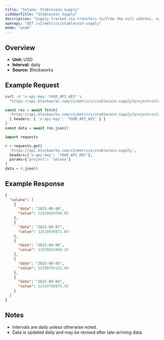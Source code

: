 ```yaml
---
title: "Solana: Stablecoin Supply"
sidebarTitle: "Stablecoin Supply"
description: "Supply tracked via transfers to/from the null address, as well as distinct issuance and redemption events for supported stablecoins. Circulating supply remove supply held in bridges, token treasuries, and known mint/burn addresses."
openapi: "GET /v1/metrics/stablecoin-supply"
mode: "wide"
---
```


## Overview

- **Unit:** USD
- **Interval:** daily
- **Source:** Blockworks

## Example Request

<CodeGroup>

```bash cURL
curl -H "x-api-key: YOUR_API_KEY" \
  "https://api.blockworks.com/v1/metrics/stablecoin-supply?project=solana"
```

```typescript TypeScript
const res = await fetch(
  'https://api.blockworks.com/v1/metrics/stablecoin-supply?project=solana',
  { headers: { 'x-api-key': 'YOUR_API_KEY' } }
)
const data = await res.json()
```

```python Python
import requests

r = requests.get(
  'https://api.blockworks.com/v1/metrics/stablecoin-supply',
  headers={'x-api-key': 'YOUR_API_KEY'},
  params={'project': 'solana'}
)
data = r.json()
```

</CodeGroup>

## Example Response

```json
{
  "solana": [
    {
      "date": "2025-09-08",
      "value": 12459829708.05
    },
    {
      "date": "2025-09-07",
      "value": 12510030871.84
    },
    {
      "date": "2025-09-06",
      "value": 12559815460.24
    },
    {
      "date": "2025-09-05",
      "value": 12598793122.04
    },
    {
      "date": "2025-09-04",
      "value": 12524706075.43
    }
  ]
}
```

## Notes
- Intervals are daily unless otherwise noted.
- Data is updated daily and may be revised after late-arriving data.